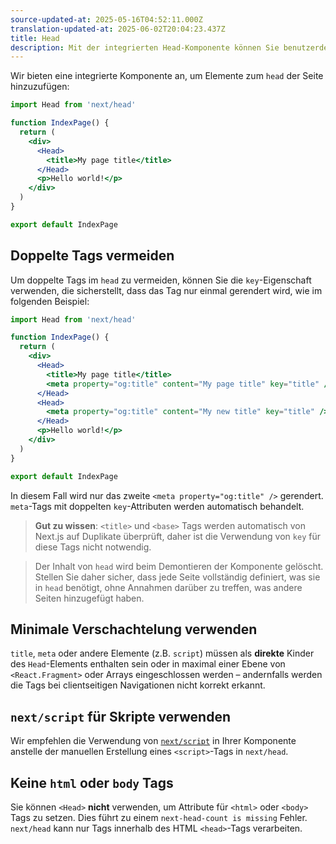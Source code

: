 ```yaml
---
source-updated-at: 2025-05-16T04:52:11.000Z
translation-updated-at: 2025-06-02T20:04:23.437Z
title: Head
description: Mit der integrierten Head-Komponente können Sie benutzerdefinierte Elemente zum `head` Ihrer Seite hinzufügen.
---
```


Wir bieten eine integrierte Komponente an, um Elemente zum `head` der Seite hinzuzufügen:

```jsx
import Head from 'next/head'

function IndexPage() {
  return (
    <div>
      <Head>
        <title>My page title</title>
      </Head>
      <p>Hello world!</p>
    </div>
  )
}

export default IndexPage
```

## Doppelte Tags vermeiden

Um doppelte Tags im `head` zu vermeiden, können Sie die `key`-Eigenschaft verwenden, die sicherstellt, dass das Tag nur einmal gerendert wird, wie im folgenden Beispiel:

```jsx
import Head from 'next/head'

function IndexPage() {
  return (
    <div>
      <Head>
        <title>My page title</title>
        <meta property="og:title" content="My page title" key="title" />
      </Head>
      <Head>
        <meta property="og:title" content="My new title" key="title" />
      </Head>
      <p>Hello world!</p>
    </div>
  )
}

export default IndexPage
```

In diesem Fall wird nur das zweite `<meta property="og:title" />` gerendert. `meta`-Tags mit doppelten `key`-Attributen werden automatisch behandelt.

> **Gut zu wissen**: `<title>` und `<base>` Tags werden automatisch von Next.js auf Duplikate überprüft, daher ist die Verwendung von `key` für diese Tags nicht notwendig.

> Der Inhalt von `head` wird beim Demontieren der Komponente gelöscht. Stellen Sie daher sicher, dass jede Seite vollständig definiert, was sie in `head` benötigt, ohne Annahmen darüber zu treffen, was andere Seiten hinzugefügt haben.

## Minimale Verschachtelung verwenden

`title`, `meta` oder andere Elemente (z.B. `script`) müssen als **direkte** Kinder des `Head`-Elements enthalten sein oder in maximal einer Ebene von `<React.Fragment>` oder Arrays eingeschlossen werden – andernfalls werden die Tags bei clientseitigen Navigationen nicht korrekt erkannt.

## `next/script` für Skripte verwenden

Wir empfehlen die Verwendung von [`next/script`](/docs/pages/guides/scripts) in Ihrer Komponente anstelle der manuellen Erstellung eines `<script>`-Tags in `next/head`.

## Keine `html` oder `body` Tags

Sie können `<Head>` **nicht** verwenden, um Attribute für `<html>` oder `<body>` Tags zu setzen. Dies führt zu einem `next-head-count is missing` Fehler. `next/head` kann nur Tags innerhalb des HTML `<head>`-Tags verarbeiten.